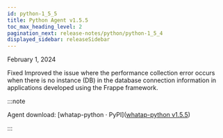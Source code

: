 ```yaml
---
id: python-1_5_5
title: Python Agent v1.5.5
toc_max_heading_level: 2
pagination_next: release-notes/python/python-1_5_4
displayed_sidebar: releaseSidebar
---
```


February 1, 2024

<Status>Fixed</Status> Improved the issue where the performance collection error occurs when there is no instance (DB) in the database connection information in applications developed using the Frappe framework.

:::note

Agent download: [whatap-python · PyPI]([whatap-python v1.5.5](https://pypi.org/project/whatap-python/1.5.5/))

:::

